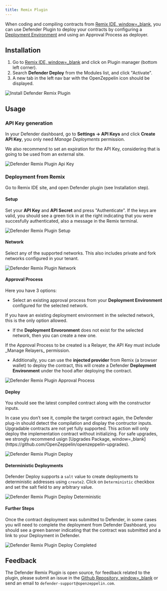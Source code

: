 ```yaml
---
title: Remix Plugin
---
```


When coding and compiling contracts from [Remix IDE, window=_blank](https://remix.ethereum.org/), you can use Defender Plugin to deploy your contracts by configuring a [Deployment Environment](module/deploy) and using an Approval Process as deployer.

## Installation

1. Go to [Remix IDE, window=_blank](https://remix.ethereum.org/) and click on Plugin manager (bottom left corner).
2. Search **Defender Deploy** from the Modules list, and click "Activate".
3. A new tab in the left nav bar with the OpenZeppelin icon should be displayed.

![Install Defender Remix Plugin](/defender/remix-plugin-install.png)

## Usage

### API Key generation
In your Defender dashboard, go to **Settings -> API Keys** and click **Create API Key**, you only need _Manage Deployments_ permission.

<Callout type='warn'>
We also recommend to set an expiration for the API Key, considering that is going to be used from an external site.
</Callout>

![Defender Remix Plugin Api Key](/defender/remix-plugin-api-key.png)

### Deployment from Remix

Go to Remix IDE site, and open Defender plugin (see Installation step).

#### Setup
Set your **API Key** and **API Secret** and press "Authenticate". If the keys are valid, you should see a green tick in at the right indicating that you were succesfully authenticated, also a message in the Remix terminal.

![Defender Remix Plugin Setup](/defender/remix-plugin-setup.png)

#### Network
Select any of the supported networks. This also includes private and fork networks configured in your tenant.

![Defender Remix Plugin Network](/defender/remix-plugin-network.png)

#### Approval Process
Here you have 3 options:

* Select an existing approval process from your **Deployment Environment** configured for the selected network.

<Callout>
If you have an existing deployment environment in the selected network, this is the only option allowed.
</Callout>

* If the **Deployment Envoronment** does not exist for the selected network, then you can create a new one.

<Callout>
If the Approval Process to be created is a Relayer, the API Key must include _Manage Relayers_ permission.
</Callout>

* Additionally, you can use the **injected provider** from Remix (a browser wallet) to deploy the contract, this will create a Defender **Deployment Environment** under the hood after deploying the contract.

![Defender Remix Plugin Approval Process](/defender/remix-plugin-approval-process.png)

#### Deploy
You should see the latest compiled contract along with the constructor inputs.

<Callout>
In case you don’t see it, compile the target contract again, the Defender plug-in should detect the compilation and display the contructor inputs.
</Callout>

<Callout type='warn'>
Upgradable contracts are not yet fully supported. This action will only deploy the implementation contract without initializing. For safe upgrades, we strongly recommend usign [Upgrades Package, window=_blank](https://github.com/OpenZeppelin/openzeppelin-upgrades).
</Callout>

![Defender Remix Plugin Deploy](/defender/remix-plugin-deploy.png)

#### Deterministic Deployments

Defender Deploy supports a `salt` value to create deployments to deterministic addresses using `create2`. Click on `Deterministic` checkbox and set the salt field to any arbitrary value.

![Defender Remix Plugin Deploy Deterministic](/defender/remix-plugin-deploy-deterministic.png)

#### Further Steps

Once the contract deployment was submitted to Defender, in some cases you will need to complete the deployment from Defender Dashboard, you should see a green banner indicating that the contract was submitted and a link to your Deployment in Defender.

![Defender Remix Plugin Deploy Completed](/defender/remix-plugin-deploy-completed.png)

## Feedback

The Defender Remix Plugin is open source, for feedback related to the plugin, please submit an issue in the [Github Repository, window=_blank](https://github.com/OpenZeppelin/defender-deploy-plugin) or send an email to `defender-support@openzeppelin.com`.
